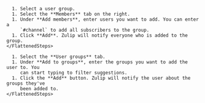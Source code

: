

<Tabs>
  <TabItem label="Via group settings">
    <FlattenedSteps>
      <NavigationSteps target="relative/group/all" />

      1. Select a user group.
      1. Select the **Members** tab on the right.
      1. Under **Add members**, enter users you want to add. You can enter a
         `#channel` to add all subscribers to the group.
      1. Click **Add**. Zulip will notify everyone who is added to the group.
    </FlattenedSteps>
  </TabItem>

  <TabItem label="Via user profile">
    <FlattenedSteps>
      <RightSidebarViewProfile />

      1. Select the **User groups** tab.
      1. Under **Add to groups**, enter the groups you want to add the user to. You
         can start typing to filter suggestions.
      1. Click the **Add** button. Zulip will notify the user about the groups they've
         been added to.
    </FlattenedSteps>
  </TabItem>
</Tabs>
